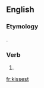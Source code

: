 ==English==

===Etymology===
{{suffix|kiss|est|lang=en}}.

===Verb===
{{head|en|verb form}}

# {{en-archaic second-person singular of|kiss|lang=en}}

[[fr:kissest]]